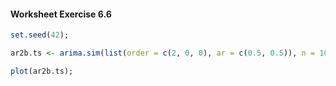 
#### Worksheet Exercise 6.6

```r

set.seed(42);

ar2b.ts <- arima.sim(list(order = c(2, 0, 0), ar = c(0.5, 0.5)), n = 1000, start.innov = c(1, 1), n.start = 2);
```

```r
plot(ar2b.ts);

```
